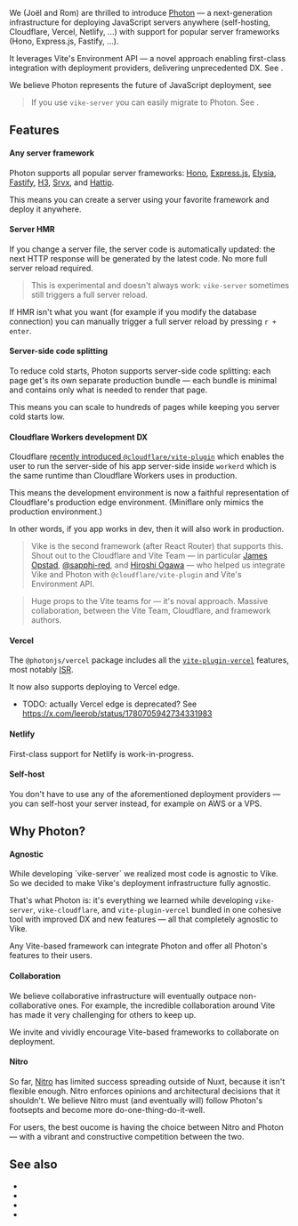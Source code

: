 
We (<Link href="/team">Joël and Rom</Link>) are thrilled to introduce [Photon](https://photonjs.dev) — a next-generation infrastructure for deploying JavaScript servers anywhere (self-hosting, Cloudflare, Vercel, Netlify, ...) with support for popular server frameworks (Hono, Express.js, Fastify, ...).

It leverages <Link href="/blog/vite-6">Vite's Environment API</Link> — a novel approach enabling first-class integration with deployment providers, delivering unprecedented DX. See <Link href="#features" />.

We believe Photon represents the future of JavaScript deployment, see <Link href="#why-photon" />

> If you use `vike-server` you can easily migrate to Photon. See <Link href="/migration/vike-photon" />.



## Features

#### Any server framework

Photon supports all popular server frameworks:
[Hono](https://hono.dev/),
[Express.js](https://expressjs.com/),
[Elysia](https://elysiajs.com/),
[Fastify](https://fastify.dev/),
[H3](https://h3.dev/),
[Srvx](https://srvx.h3.dev/), and
[Hattip](https://github.com/hattipjs/hattip).

This means you can create a server using your favorite framework and deploy it anywhere.

#### Server HMR

If you change a server file, the server code is automatically updated: the next HTTP response will be generated by the latest code. No more full server reload required.

> This is experimental and doesn't always work: `vike-server` sometimes still triggers a full server reload.

If HMR isn't what you want (for example if you modify the database connection) you can manually trigger a full server reload by pressing `r + enter`.

#### Server-side code splitting

To reduce cold starts, Photon supports server-side code splitting: each page get's its own separate production bundle — each bundle is minimal and contains only what is needed to render that page.

This means you can scale to hundreds of pages while keeping you server cold starts low.

#### Cloudflare Workers development DX

Cloudflare [recently introduced `@cloudflare/vite-plugin`](https://blog.cloudflare.com/introducing-the-cloudflare-vite-plugin/) which enables the user to run the server-side of his app server-side inside `workerd` which is the same runtime than Cloudflare Workers uses in production.

This means the development environment is now a faithful representation of Cloudflare's production edge environment. (Miniflare only mimics the production environment.)

In other words, if you app works in dev, then it will also work in production.

> Vike is the second framework (after React Router) that supports this. Shout out to the Cloudflare and Vite Team — in particular [James Opstad](https://github.com/jamesopstad), [@sapphi-red](https://github.com/sapphi-red), and [Hiroshi Ogawa](https://github.com/hi-ogawa) — who helped us integrate Vike and Photon with `@cloudflare/vite-plugin` and Vite's Environment API.

> Huge props to the Vite teams for — it's noval approach. Massive collaboration, between the Vite Team, Cloudflare, and framework authors.


#### Vercel

The `@photonjs/vercel` package includes all the [`vite-plugin-vercel`](https://github.com/magne4000/vite-plugin-vercel) features, most notably [ISR](https://vercel.com/docs/incremental-static-regeneration).

It now also supports deploying to Vercel edge.
- TODO: actually Vercel edge is deprecated? See https://x.com/leerob/status/1780705942734331983

#### Netlify

First-class support for Netlify is work-in-progress.

#### Self-host

You don't have to use any of the aforementioned deployment providers — you can self-host your server instead, for example on AWS or a VPS.


## Why Photon?

#### Agnostic

<Link href="/blog/vike-server#sharing-with-other-frameworks">While developing `vike-server` we realized most code is agnostic to Vike</Link>. So we decided to make Vike's deployment infrastructure fully agnostic.

That's what Photon is: it's everything we learned while developing `vike-server`, `vike-cloudflare`, and `vite-plugin-vercel` bundled in one cohesive tool with improved DX and new features — all that completely agnostic to Vike.

Any Vite-based framework can integrate Photon and offer all Photon's features to their users.

#### Collaboration

We believe collaborative infrastructure will eventually outpace non-collaborative ones. For example, the incredible collaboration around Vite has made it very challenging for others to keep up.

We invite and vividly encourage Vite-based frameworks to collaborate on deployment.

#### Nitro

So far, [Nitro](https://nitro.build) has limited success spreading outside of Nuxt, because it isn't flexible enough. Nitro enforces opinions and architectural decisions that it shouldn't. We believe Nitro must (and eventually will) follow Photon's footsepts and become more do-one-thing-do-it-well.

For users, the best oucome is having the choice between Nitro and Photon — with a vibrant and constructive competition between the two.


## See also

- <Link href="/vike-photon" />
- <Link href="/migration/vike-photon" />
- <Link href="/blog/vike-server" />
- <Link href="/blog/vite-6" />
